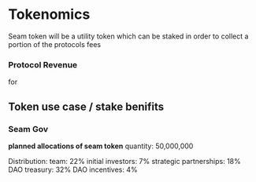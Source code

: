 # Tokenomics
Seam token will be a utility token which can be staked in order to collect a portion of the protocols fees

### Protocol Revenue

for

## Token use case / stake benifits

### Seam Gov



**planned allocations of seam token**
quantity: 50,000,000

Distribution:
    team: 22%
    initial investors: 7%
    strategic partnerships: 18%
    DAO treasury: 32%
    DAO incentives: 4%



    
